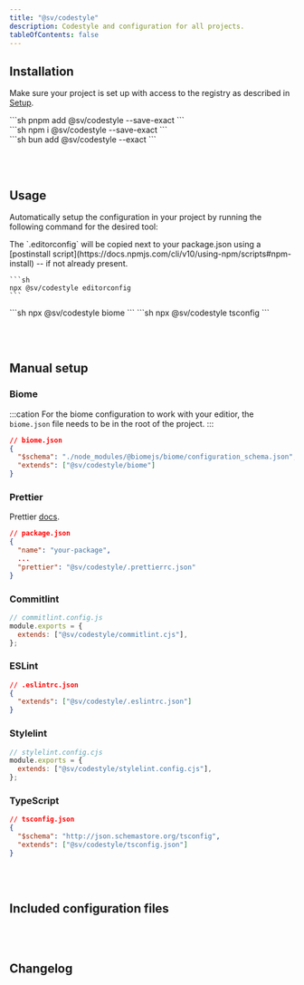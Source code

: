 ```yaml
---
title: "@sv/codestyle"
description: Codestyle and configuration for all projects.
tableOfContents: false
---
```



## Installation

Make sure your project is set up with access to the registry as described in [Setup](/sv-frontend-library/mono/setup).

<Command>
  <div slot="pnpm">
    ```sh
    pnpm add @sv/codestyle --save-exact
    ```
  </div>
  <div slot="npm">
    ```sh
    npm i @sv/codestyle --save-exact
    ```
  </div>
  <div slot="bun">
    ```sh
    bun add @sv/codestyle --exact
    ```
  </div>
</Command>

<br/><br/>

## Usage

Automatically setup the configuration in your project by running the following command for the desired tool:

<Tabs>
  <TabItem label="editorconfig">
    The `.editorconfig` will be copied next to your package.json using a [postinstall script](https://docs.npmjs.com/cli/v10/using-npm/scripts#npm-install) -- if not already present.

    ```sh
    npx @sv/codestyle editorconfig
    ```
  </TabItem>
  <TabItem label="biome">
    ```sh
    npx @sv/codestyle biome
    ```
  </TabItem>
  <TabItem label="tsconfig">
    ```sh
    npx @sv/codestyle tsconfig
    ```
  </TabItem>
</Tabs>

<br/><br/>

## Manual setup

### Biome

:::cation
For the biome configuration to work with your editior, the `biome.json` file needs to be in the root of the project.
:::

```json
// biome.json
{
  "$schema": "./node_modules/@biomejs/biome/configuration_schema.json",
  "extends": ["@sv/codestyle/biome"]
}
```

### Prettier

Prettier [docs](https://prettier.io/docs/en/configuration.html).

```json
// package.json
{
  "name": "your-package",
  ...
  "prettier": "@sv/codestyle/.prettierrc.json"
}
```

### Commitlint

```javascript
// commitlint.config.js
module.exports = {
  extends: ["@sv/codestyle/commitlint.cjs"],
};
```

### ESLint

```json
// .eslintrc.json
{
  "extends": ["@sv/codestyle/.eslintrc.json"]
}
```

### Stylelint

```javascript
// stylelint.config.cjs
module.exports = {
  extends: ["@sv/codestyle/stylelint.config.cjs"],
};
```

### TypeScript

```json
// tsconfig.json
{
  "$schema": "http://json.schemastore.org/tsconfig",
  "extends": ["@sv/codestyle/tsconfig.json"]
}
```

<br/><br/>

## Included configuration files

<Tabs>
  <TabItem label=".editorconfig">
    <File file="../packages/codestyle/.editorconfig" />
  </TabItem>
  <TabItem label="biome.json">
    <File file="../packages/codestyle/biome.json" />
  </TabItem>
  <TabItem label=".prettierrc.json">
    <File file="../packages/codestyle/.prettierrc.json" />
  </TabItem>
  <TabItem label="commitlint.cjs">
    <File file="../packages/codestyle/commitlint.js" />
  </TabItem>
  <TabItem label="eslint.json">
    <File file="../packages/codestyle/.eslintrc.json" />
  </TabItem>
  <TabItem label="stylelint.config.cjs">
    <File file="../packages/codestyle/stylelint.config.cjs" />
  </TabItem>
  <TabItem label="tsconfig.json">
    <File file="../packages/codestyle/tsconfig.json" />
  </TabItem>
</Tabs>

<br/><br/>

## Changelog

<Changelog />
